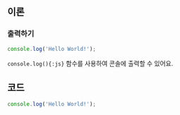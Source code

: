 ## 이론

### 출력하기

```js {1}
console.log('Hello World!');
```

`console.log(){:js}` 함수를 사용하여 콘솔에 출력할 수 있어요.

## 코드

```js
console.log('Hello World!');
```
